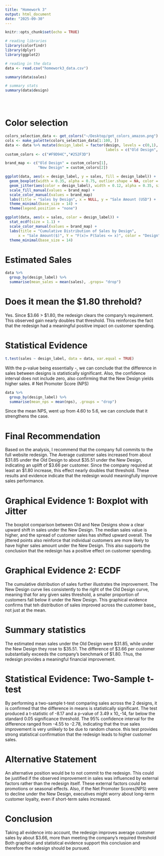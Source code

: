 ```yaml
---
title: "Homework 3"
output: html_document
date: "2025-09-30"
---
```


```r
knitr::opts_chunk$set(echo = TRUE)
```

```r
# reading libraries
library(colorfindr)
library(dplyr)
library(ggplot2)

# reading in the data
data <- read.csv("homework3_data.csv")
```

```r
summary(data$sales)
```


```r
# summary stats
summary(data$design)





```

# Color selection
```r

colors_selection_data <- get_colors("~/Desktop/get_colors_amazon.png")
cols <- make_palette(colors_selection_data[1:100, ])
data <- data %>% mutate(design_label = factor(design, levels = c(0,1),
                                              labels = c("Old Design", "New Design")))
custom_colors <- c("#F9D94C","#252F3D")

brand_map <- c("Old Design" = custom_colors[1],
               "New Design" = custom_colors[2])

```

```r
ggplot(data, aes(x = design_label, y = sales, fill = design_label)) +
  geom_boxplot(width = 0.35, alpha = 0.75, outlier.shape = NA, color = "black") + 
  geom_jitter(aes(color = design_label), width = 0.12, alpha = 0.35, size = 1.6) +
  scale_fill_manual(values = brand_map) +
  scale_color_manual(values = brand_map)
  labs(title = "Sales by Design", x = NULL, y = "Sale Amount (USD") +
  theme_minimal(base_size = 14) +
  theme(legend.position = "none")
```

```r
ggplot(data, aes(x = sales, color = design_label)) +
  stat_ecdf(size = 1.1) +
  scale_color_manual(values = brand_map) +
  labs(title = "Cumulative Distribution of Sales by Design", 
      x = "Sale Amount($)", Y = "F(x)= P(Sales <= x)", color = "Design") +
  theme_minimal(base_size = 14)
```


# Estimated Sales
```r
data %>% 
  group_by(design_label) %>%
  summarise(mean_sales = mean(sales), .grops= "drop")
```

# Does it mean the $1.80 threhold?
Yes. Since $3.66 > $1.80, the redesign clears the company's requirement. This observed gain nearly doubles that threshold. This reinforces the fact that the redesign had a meaningful positive impact on customer spending.

# Statistical Evidence
```r

t.test(sales ~ design_label, data = data, var.equal = TRUE)
```
With the p-value being essentially -, we can conclude that the difference in sales between designs is statistically significant. Also, the confidence interval does not include zero, also confirming that the New Design yields higher sales.
# Net Promoter Score (NPS)
```r
data %>% 
  group_by(design_label) %>%
  summarise(mean_nps = mean(nps), .groups = "drop")

```

Since the mean NPS, went up from 4.60 to 5.6, we can conclude that it strengthens the case.

# Final Recommendation
Based on the analysis, I recommend that the company full commits to the full website redesign.  The Average customer sales increased from about $31.85 under the Old Design to about $35.51 under the New Design, indicating an uplift of $3.66 per customer. Since the company required at least an $1.80 increase, this effect nearly doubles that threshold. These results and evidence indicate that the redesign would meaningfully improve sales performance.

# Graphical Evidence 1: Boxplot with Jitter
The boxplot comparison between Old and New Designs show a clear upward shift in sales under the New Design. The median sales value is higher, and the spread of customer sales has shifted upward overall. The jittered points also reinforce that individual customers are more likely to have higher sales amount under the New Design. This also supports the conclusion that the redesign has a positive effect on customer spending.

# Graphical Evidence 2: ECDF 
The cumulative distribution of sales further illustrates the improvement. The New Design curve lies consistently to the right of the Old Design curve, meaning that for any given sales threshold, a smaller proportion of customers fall below it under the New Design. This graphical evidence confirms that teh distribution of sales improved across the customer base,, not just at the mean.

# Summary statistics
The estimated mean sales under the Old Design were $31.85, while under the New Design they rose to $35.51. The difference of $3.66 per customer substantially exceeds the company's benchmark of $1.80. Thus, the redesign provides a meaningful financial improvement. 

# Statistical Evidence: Two-Sample t-test
By performing a two-sample t-test comparing sales across the 2 designs, it is confirmed that the difference in means is statistically significant. The test produced a t-statistic of -8.17 and a p-value of 3.49 x 10_-14, far below the standard 0.05 significance threshold. The 95% confidence interval for the difference ranged from -4.55 to -2.78, indicating that the true sales improvement is very unlikely to be due to random chance. this test provides strong statistical confirmation that the redesign leads to higher customer sales.

# Alternative Statement
An alternative position would be to not commit to the redesign. This could be justified if the observed improvement in sales was influenced by external factors rather than the redesign itself. These external factors could be promotions or seasonal effects. Also, if the Net Promoter Scores(NPS) were to decline under the New Design, executives might worry about long-term customer loyalty, even if short-term sales increased.

# Conclusion
Taking all evidence into account, the redesign improves average customer sales by about $3.66, more than meeting the company's required threshold Both graphical and statistical evidence support this conclusion and therefore the redesign should be pursued.

